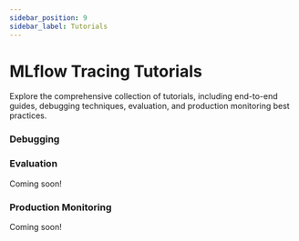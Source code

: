 ```yaml
---
sidebar_position: 9
sidebar_label: Tutorials
---
```




# MLflow Tracing Tutorials

Explore the comprehensive collection of tutorials, including end-to-end guides, debugging techniques, evaluation, and production monitoring best practices.


### Debugging

<CardGroup>
  <PageCard link="/tracing/tutorials/jupyter-trace-demo/" headerText="MLflow Trace UI in Jupyter Notebook Demo" text={["Learn how to seamlessly debug GenAI models using the power of MLflow Tracing integration with Jupyter Notebook."]} />
</CardGroup>


### Evaluation

Coming soon!

### Production Monitoring

Coming soon!
